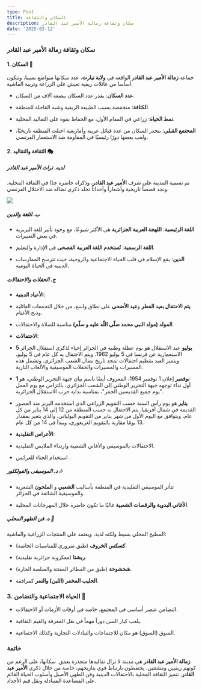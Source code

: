 ```yaml
---
type: Post
title: السكان والثقافة
description: سكان وثقافة زمالة الأمير عبد القادر
date: '2025-02-12'
---
```

### **سكان وثقافة زمالة الأمير عبد القادر**

#### **1. السكان** 👥

جماعة **زمالة الأمير عبد القادر** الواقعة في **ولاية تيارت**، عدد سكانها متواضع نسبيا، وتتكون أساسا من عائلات ريفية تعيش على الزراعة وتربية الماشية.

*   **عدد السكان**: يقدر عدد السكان ببضعة آلاف من السكان.

*   **الكثافة**: منخفضة بسبب الطبيعة الريفية وشبه القاحلة للمنطقة.

*   **نمط الحياة**: زراعي في المقام الأول، مع الحفاظ بقوة على التقاليد المحلية.

*   **المجتمع القبلي**: ينحدر السكان من عدة قبائل عربية وأمازيغية احتلت المنطقة تاريخيًا، ولعب بعضها دورًا رئيسيًا في المقاومة ضد الاستعمار الفرنسي.



#### **2. الثقافة والتقاليد** 🎭

##### **لديه. تراث الأمير عبد القادر**

تم تسمية المدينة على شرف **الأمير عبد القادر**، وذكراه حاضرة جدًا في الثقافة المحلية. ونجد قصصاً تاريخية وأشعاراً وأحداثاً تخلد ذكرى نضاله ضد الاحتلال الفرنسي.



![](https://taguine.netlify.app/_next/image?url=%2Fimages%2Farch_taguine.jpg\&w=3840\&q=75)



##### **ب. اللغة والدين**

*   **اللغة الرئيسية**: **اللهجة العربية الجزائرية** هي الأكثر شيوعًا، مع وجود تأثير للغة البربرية في بعض التعبيرات.

*   **اللغة الرسمية**: **تُستخدم اللغة العربية الفصحى** في الإدارة والتعليم.

*   **الدين**: يقع الإسلام في قلب الحياة الاجتماعية والروحية، حيث تترسخ الممارسات الدينية في الحياة اليومية.

##### **ج. الحفلات والاحتفالات**

*   **الأعياد الدينية**:

*   **يتم الاحتفال بعيد الفطر** و**عيد الأضحى** على نطاق واسع، من خلال التجمعات العائلية وذبح الأغنام.

*   **المولد (مولد النبي محمد صلّى اللّه عليه و سلّم)** مناسبة للصلاة والاحتفالات.

*   **الاحتفالات**:

*   **5 يوليو** عيد الاستقلال هو يوم عطلة وطنية في الجزائر إحياء لذكرى استقلال الجزائر الاستعمارية عن فرنسا في 5 يوليو 1962. ويتم الاحتفال به كل عام في 5 يوليو، ويتميز العيد بتنظيم احتفالات تمجد تاريخ نضال الشعب الجزائري. وتشمل هذه المسيرات والمسيرات والحفلات الموسيقية والألعاب النارية.

*   **1 نوفمبر** إعلان 1 نوفمبر 1954، المعروف أيضًا باسم بيان جبهة التحرير الوطني، هو أول نداء توجهه جبهة التحرير الوطني إلى الشعب الجزائري، بالتزامن مع يوم العمل "يوم جميع القديسين الحمر"، بمناسبة بداية حرب الاستقلال الجزائرية.

*   **يناير** هو يوم رأس السنة حسب التقويم الزراعي الذي استخدمه البربر منذ العصور القديمة في شمال أفريقيا. يتم الاحتفال به حسب المنطقة من 12 إلى 14 يناير من كل عام، ويتوافق مع اليوم الأول من شهر يناير من التقويم اليولياني، والذي يتغير بمقدار 13 يومًا مقارنة بالتقويم الغريغوري، ويبدأ في 14 من كل عام.

*   **الأعراس التقليدية**:

*   الاحتفالات بالموسيقى والأغاني الشعبية وارتداء الملابس التقليدية.

*   استخدام الحناء للعرائس .

##### **د. الموسيقى والفولكلور** 🎶

*   تتأثر الموسيقى التقليدية في المنطقة بأساليب **الشعبي** و **الملحون** الشعرية والموسيقية الشائعة في الجزائر.

*   **الأغاني البدوية والرقصات الشعبية** غالبًا ما تكون حاضرة خلال المهرجانات المحلية.

##### **ه. فن الطهو المحلي** 🍲

المطبخ المحلي بسيط ولكنه لذيذ، ويعتمد على المنتجات الزراعية والماشية:

*   **كسكس الخروف** (طبق ضروري للمناسبات الخاصة).

*   **ريشتا** (معكرونة جزائرية تقليدية).

*   **شخشوخة** (طبق من الفطائر المفتتة والصلصة الحارة).

*   **الحليب المخمر (اللبن) والتمر** كمرافقة.

### **3. الحياة الاجتماعية والتضامن** 🤝

*   التضامن عنصر أساسي في المجتمع، خاصة في أوقات الأزمات أو الاحتفالات.

*   يلعب كبار السن دوراً مهماً في نقل المعرفة والقيم الثقافية.

*   السوق (السوق) هو مكان للاجتماعات والتبادلات التجارية وكذلك الاجتماعية.

### **خاتمة**

**زمالة الأمير عبد القادر** هي مدينة لا تزال تقاليدها متجذرة بعمق. سكانها، على الرغم من كونهم ريفيين ومشتتين، يحتفظون بارتباط قوي بتاريخهم، خاصة من خلال ذكرى **الأمير عبد القادر**. تتميز الثقافة المحلية بالاحتفالات الدينية وفن الطهي الأصيل وأسلوب الحياة القائم على المساعدة المتبادلة ونقل قيم الأجداد.



